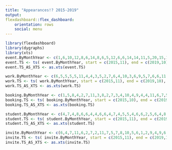 ```yaml
---
title: "Appearances!? 2015-2019"
output:
flexdashboard::flex_dashboard:
    orientation: rows
    social: menu
---
```

```r
library(flexdashboard)
library(dygraphs)
library(xts)
event.ByMonthYear <- c(1,6,10,12,8,6,14,8,6,5,12,6,6,14,14,11,5,20,15,12,11,8,5,4,17,4,14,9,17,1,5,9,7,11,7,11,14,8,10,11,13,12,12,10,5,4,1
event.TS <- ts( event.ByMonthYear, start = c(2015,11), end = c(2019,10), frequency = 12)
event.TS_AS_XTS <- as.xts(event.TS)

work.ByMonthYear <- c(6,5,5,5,5,11,4,4,3,5,2,7,6,4,10,3,6,9,5,7,6,6,11,8,4,3,2,3,10,9,5,7,5,7,3,9,7,6,6,4,4,3,6,6,3,4,4
work.TS <- ts( work.ByMonthYear, start = c(2015,11), end = c(2019,10), frequency = 12)
work.TS_AS_XTS <- as.xts(work.TS)

booking.ByMonthYear <- c(1,5,8,4,2,7,11,3,8,2,7,3,4,10,4,9,4,4,11,6,7,5,5,7,5,2,5,4,2,4,4,4,5,2,10,5,9,10,5,3,9,5,8,6,4,8,9,7
booking.TS <- ts( booking.ByMonthYear, start = c(2015,10), end = c(2019,10), frequency = 12)
booking.TS_AS_XTS <- as.xts(booking.TS)

student.ByMonthYear <- c(4,7,4,8,6,6,4,4,6,6,4,7,4,5,5,4,6,6,2,5,6,4,8,2,8,8,9,9,3,10,13,9,4,4,5,5,1,5,9,4,7,3,7,7,5,2,6
student.TS <- ts( student.ByMonthYear, start = c(2015,11), end = c(2019,10), frequency = 12)
student.TS_AS_XTS <- as.xts(student.TS)

invite.ByMonthYear <- c(6,4,7,11,6,2,7,2,11,7,5,7,8,10,5,6,1,2,9,4,9,6,6,8,5,7,7,3,10,5,4,9,3,8,2,4,4,6,5,3,5,6,2,6,7,2,5
invite.TS <- ts( invite.ByMonthYear, start = c(2015,11), end = c(2019,10), frequency = 12)
invite.TS_AS_XTS <- as.xts(invite.TS)

```
